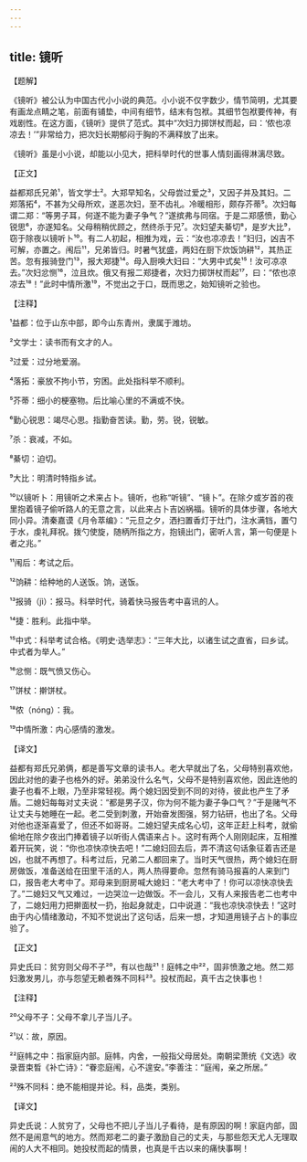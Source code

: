 ```yaml
---
---
---
```

title: 镜听
---




【题解】


《镜听》被公认为中国古代小小说的典范。小小说不仅字数少，情节简明，尤其要有画龙点睛之笔，前面有铺垫，中间有细节，结末有包袱。其细节包袱要传神，有戏剧性。在这方面，《镜听》提供了范式。其中“次妇力掷饼杖而起，曰：‘侬也凉凉去！’”非常给力，把次妇长期郁闷于胸的不满释放了出来。

《镜听》虽是小小说，却能以小见大，把科举时代的世事人情刻画得淋漓尽致。


【正文】

益都郑氏兄弟¹，皆文学士²。大郑早知名，父母尝过爱之³，又因子并及其妇。二郑落拓⁴，不甚为父母所欢，遂恶次妇，至不齿礼。冷暖相形，颇存芥蒂⁵。次妇每谓二郑：“等男子耳，何遂不能为妻子争气？”遂摈弗与同宿。于是二郑感愤，勤心锐思⁶，亦遂知名。父母稍稍优顾之，然终杀于兄⁷。次妇望夫綦切⁸，是岁大比⁹，窃于除夜以镜听卜¹⁰。有二人初起，相推为戏，云：“汝也凉凉去！”妇归，凶吉不可解，亦置之。闱后¹¹，兄弟皆归。时暑气犹盛，两妇在厨下炊饭饷耕¹²，其热正苦。忽有报骑登门¹³，报大郑捷¹⁴。母入厨唤大妇曰：“大男中式矣¹⁵！汝可凉凉去。”次妇忿恻¹⁶，泣且炊。俄又有报二郑捷者，次妇力掷饼杖而起¹⁷，曰：“侬也凉凉去¹⁸！”此时中情所激¹⁹，不觉出之于口，既而思之，始知镜听之验也。

【注释】


¹益都：位于山东中部，即今山东青州，隶属于潍坊。

²文学士：读书而有文才的人。

³过爱：过分地爱溺。

⁴落拓：豪放不拘小节，穷困。此处指科举不顺利。

⁵芥蒂：细小的梗塞物。后比喻心里的不满或不快。

⁶勤心锐思：竭尽心思。指勤奋苦读。勤，劳。锐，锐敏。

⁷杀：衰减，不如。

⁸綦切：迫切。

⁹大比：明清时特指乡试。

¹⁰以镜听卜：用镜听之术来占卜。镜听，也称“听镜”、“镜卜”。在除夕或岁首的夜里抱着镜子偷听路人的无意之言，以此来占卜吉凶祸福。镜听的具体步骤，各地大同小异。清秦嘉谟《月令萃编》：“元旦之夕，洒扫置香灯于灶门，注水满铛，置勺于水，虔礼拜祝。拨勺使旋，随柄所指之方，抱镜出门，密听人言，第一句便是卜者之兆。”

¹¹闱后：考试之后。

¹²饷耕：给种地的人送饭。饷，送饭。

¹³报骑（jì）：报马。科举时代，骑着快马报告考中喜讯的人。

¹⁴捷：胜利。此指中举。

¹⁵中式：科举考试合格。《明史·选举志》：“三年大比，以诸生试之直省，曰乡试。中式者为举人。”

¹⁶忿恻：既气愤又伤心。

¹⁷饼杖：擀饼杖。

¹⁸侬（nóng）：我。

¹⁹中情所激：内心感情的激发。





【译文】


益都有郑氏兄弟俩，都是善写文章的读书人。老大早就出了名，父母特别喜欢他，因此对他的妻子也格外的好。弟弟没什么名气，父母不是特别喜欢他，因此连他的妻子也看不上眼，乃至非常轻视。两个媳妇因受到不同的对待，彼此也产生了矛盾。二媳妇每每对丈夫说：“都是男子汉，你为何不能为妻子争口气？”于是赌气不让丈夫与她睡在一起。老二受到刺激，开始奋发图强，努力钻研，也出了名。父母对他也逐渐喜爱了，但还不如哥哥。二媳妇望夫成名心切，这年正赶上科考，就偷偷地在除夕夜出门捧着镜子以听街人偶语来占卜。这时有两个人刚刚起床，互相推着开玩笑，说：“你也凉快凉快去吧！”二媳妇回去后，弄不清这句话象征着吉还是凶，也就不再想了。科考过后，兄弟二人都回来了。当时天气很热，两个媳妇在厨房做饭，准备送给在田里干活的人，两人热得要命。忽然有骑马报喜的人来到门口，报告老大考中了。郑母来到厨房喊大媳妇：“老大考中了！你可以凉快凉快去了。”二媳妇又气又难过，一边哭泣一边做饭。不一会儿，又有人来报告老二也考中了，二媳妇用力把擀面杖一扔，抬起身就走，口中说道：“我也凉快凉快去！”这时由于内心情绪激动，不知不觉说出了这句话，后来一想，才知道用镜子占卜的事应验了。


【正文】

异史氏曰：贫穷则父母不子²⁰，有以也哉²¹！庭帏之中²²，固非愤激之地。然二郑妇激发男儿，亦与怨望无赖者殊不同科²³。投杖而起，真千古之快事也！

【注释】


²⁰父母不子：父母不拿儿子当儿子。

²¹以：故，原因。

²²庭帏之中：指家庭内部。庭帏，内舍，一般指父母居处。南朝梁萧统《文选》收录晋束晳《补亡诗》：“眷恋庭闱，心不遑安。”李善注：“庭闱，亲之所居。”

²³殊不同科：绝不能相提并论。科，品类，类别。





【译文】


异史氏说：人贫穷了，父母也不把儿子当儿子看待，是有原因的啊！家庭内部，固然不是闹意气的地方。然而郑老二的妻子激励自己的丈夫，与那些怨天尤人无理取闹的人大不相同。她投杖而起的情景，也真是千古以来的痛快事啊！